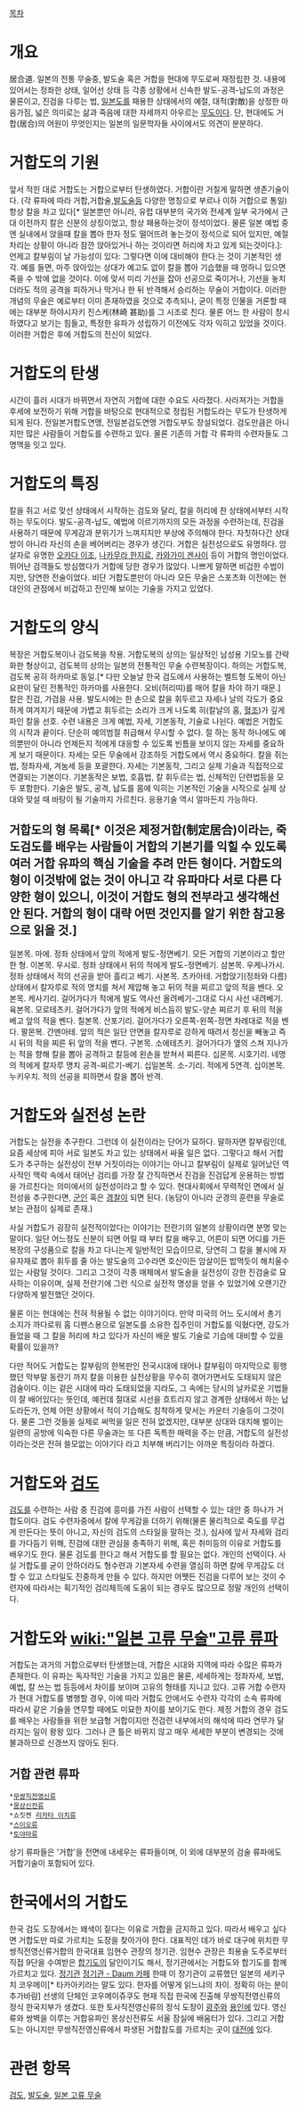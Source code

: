 [[목차]]
= 개요 =
居合道. 일본의 전통 무술중, 발도술 혹은 거합을 현대에 무도로써 재정립한 것.
내용에 있어서는 정좌한 상태, 일어선 상태 등 각종 상황에서 신속한 발도-공격-납도의 과정은 물론이고, 진검을 다루는 법, [[일본도]]를 패용한 상태에서의 예절, 대적(對敵)을 상정한 마음가짐, 넓은 의미로는 삶과 죽음에 대한 자세까지 아우르는 [[무도]]이다. 단, 현대에도 거합(居合)의 어원이 무엇인지는 일본의 일문학자들 사이에서도 의견이 분분하다.

= 거합도의 기원 =
앞서 적힌 대로 거합도는 거합으로부터 탄생하였다. 거합이란 거칠게 말하면 생존기술이다. (각 류파에 따라 거합,거합술,[[발도술]]등 다양한 명칭으로 부르나 이하 거합으로 통일)
항상 칼을 차고 있다[* 일본뿐만 아니라, 유럽 대부분의 국가와 전세계 일부 국가에서 근대 이전까지 칼은 신분의 상징이었고, 항상 패용하는것이 정석이었다. 물론 일본 예법 중엔 실내에서 앉을때 칼을 뽑아 한자 정도 떨어뜨려 놓는것이 정석으로 되어 있지만, 예절 차리는 상황이 아니라 잠깐 앉아있거나 하는 것이라면 허리에 차고 있게 되는것이다.]: 언제고 칼부림이 날 가능성이 있다: 그렇다면 이에 대비해야 한다.는 것이 기본적인 생각. 
예를 들면, 마주 앉아있는 상대가 예고도 없이 칼을 뽑아 기습했을 때 멍하니 있으면 죽을 수 밖에 없을 것이다. 이에 맞서 미리 기선을 잡아 선공으로 죽이거나, 기선을 놓치더라도 적의 공격을 피하거나 막거나 한 뒤 반격해서 승리하는 무술이 거합이다. 
이러한 개념의 무술은 예로부터 이미 존재하였을 것으로 추측되나, 굳이 특정 인물을 거론할 때에는 대부분 하야시자키 진스케(林崎 甚助)를 그 시조로 친다. 물론 어느 한 사람이 창시하였다고 보기는 힘들고, 특정한 유파가 성립하기 이전에도 각자 익히고 있었을 것이다. 이러한 거합은 후에 거합도의 전신이 되었다.

= 거합도의 탄생 =
시간이 흘러 시대가 바뀌면서 자연히 거합에 대한 수요도 사라졌다. 사라져가는 거합을 후세에 보전하기 위해 거합을 바탕으로 현대적으로 정립된 거합도라는 무도가 탄생하게되게 된다. 전일본거합도연맹, 전일본검도연맹 거합도부도 창설되었다. 검도만큼은 아니지만 많은 사람들이 거합도를 수련하고 있다. 물론 기존의 거합 각 류파의 수련자들도 그 명맥을 잇고 있다.

= 거합도의 특징 =
칼을 쥐고 서로 맞선 상태에서 시작하는 검도와 달리, 칼을 허리에 찬 상태에서부터 시작하는 무도이다. 발도-공격-납도, 예법에 이르기까지의 모든 과정을 수련하는데, 진검을 사용하기 때문에 무게감과 분위기가 느껴지지만 부상에 주의해야 한다. 자칫하다간 상대방이 아니라 자신의 손을 베어버리는 경우가 생긴다.
거합은 실전성으로도 유명하다. 암살자로 유명한 [[오카다 이조]], [[나카무라 한지로]], [[카와가미 겐사이]] 등이 거합의 명인이었다. 뛰어난 검객들도 방심했다가 거합에 당한 경우가 많았다. 나쁘게 말하면 비겁한 수법이지만, 당연한 전술이었다. 비단 거합도뿐만이 아니라 모든 무술은 스포츠화 이전에는 현대인의 관점에서 비겁하고 잔인해 보이는 기술을 가지고 있었다.

= 거합도의 양식 =
복장은 거합도복이나 검도복을 착용. 거합도복의 상의는 일상적인 남성용 기모노를 간략화한 형상이고, 검도복의 상의는 일본의 전통적인 무술 수련복장이다. 하의는 거합도복, 검도복 공히 하카마로 동일.[* 다만 오늘날 한국 검도에서 사용하는 벨트형 도복이 아닌 요판이 달린 전통적인 하카마를 사용한다. 오비(허리띠)를 매어 칼을 차야 하기 때문.] 칼은 진검, 가검을 사용. 발도시에는 한 손으로 칼을 휘두르고 자세나 날의 각도가 중요하게 여겨지기 때문에 가볍고 휘두르는 소리가 크게 나도록 히(칼날의 홈, [[혈조]])가 깊게 파인 칼을 선호.
수련 내용은 크게 예법, 자세, 기본동작, 기술로 나뉜다. 
예법은 거합도의 시작과 끝이다. 단순히 예의범절 취급해서 무시할 수 없다. 절 하는 동작 하나에도 예의뿐만이 아니라 언제든지 적에게 대응할 수 있도록 빈틈을 보이지 않는 자세를 중요하게 보기 때문이다.
자세는 모든 무술에서 강조하듯 거합도에서 역시 중요하다. 칼을 쥐는 법, 정좌자세, 겨눔세 등을 포괄한다. 자세는 기본동작, 그리고 실제 기술과 직접적으로 연결되는 기본이다.
기본동작은 보법, 호흡법, 칼 휘두르는 법, 신체적인 단련법등을 모두 포함한다. 
기술은 발도, 공격, 납도를 몸에 익히는 기본적인 기술을 시작으로 실제 상대와 맞설 때 바탕이 될 기술까지 가르친다. 응용기술 역시 얼마든지 가능하다.
== 거합도의 형 목록[* 이것은 제정거합(制定居合)이라는, 죽도검도를 배우는 사람들이 거합의 기본기를 익힐 수 있도록 여러 거합 유파의 핵심 기술을 추려 만든 형이다. 거합도의 형이 이것밖에 없는 것이 아니고 각 유파마다 서로 다른 다양한 형이 있으니, 이것이 거합도 형의 전부라고 생각해선 안 된다. 거합의 형이 대략 어떤 것인지를 알기 위한 참고용으로 읽을 것.] ==
일본목. 마에. 정좌 상태에서 앞의 적에게 발도-정면베기. 모든 거합의 기본이라고 할만한 형.
이본목. 우시로. 정좌 상태에서 뒤의 적에게 발도-정면베기.
삼본목. 우케나가시. 정좌 상태에서 적의 선공을 받아 흘리고 베기.
사본목. 츠카아테. 거합앉기(정좌와 다름) 상태에서 칼자루로 적의 명치를 쳐서 제압해 놓고 뒤의 적을 찌르고 앞의 적을 벤다.
오본목. 케사기리. 걸어가다가 적에게 발도 역사선 올려베기-그대로 다시 사선 내려베기.
육본목. 모로테츠키. 걸어가다가 앞의 적에게 비스듬히 발도-양손 찌르기 후 뒤의 적을 베고 앞의 적을 벤다.
칠본목. 산포기리. 걸어가다가 오른쪽-왼쪽-정면 차례대로 적을 벤다.
팔몬복. 간멘아테. 앞의 적은 일단 안면을 칼자루로 강하게 때려서 정신을 빼놓고 즉시 뒤의 적을 찌른 뒤 앞의 적을 벤다.
구본목. 소에테츠키. 걸어가다가 옆의 스쳐 지나가는 적을 향해 칼을 뽑아 공격하고 칼등에 왼손을 받쳐서 찌른다.
십몬목. 시호기리. 네명의 적에게 칼자루 명치 공격-찌르기-베기.
십일본목. 소-기리. 적에게 5연격.
십이본목. 누키우치. 적의 선공을 피하면서 칼을 뽑아 반격.

= 거합도와 실전성 논란 =
거합도는 실전을 추구한다. 그런데 이 실전이라는 단어가 묘하다. 말하자면 칼부림인데, 요즘 세상에 피아 서로 일본도 차고 있는 상태에서 싸울 일은 없다. 그렇다고 해서 거합도가 추구하는 실전성이 전부 거짓이라는 이야기는 아니고 칼부림이 실제로 일어났던 역사적인 맥락 속에서 태어난 검리를 가장 잘 간직하면서 진검을 진검답게 운용하는 방법을 가르친다는 의미에서의 실전성이라고 할 수 있다. 
현대사회에서 무력적인 면에서 실전성을 추구한다면, [[군인]] 혹은 [[경찰]]이 되면 된다. (농담이 아니라 군경의 훈련을 무술로 보는 관점이 실제로 존재.)

사실 거합도가 굉장히 실전적이었다는 이야기는 전란기의 일본의 상황이라면 분명 맞는 말이다. 일단 어느정도 신분이 되면 어릴 때 부터 칼을 배우고, 어른이 되면 어디를 가든 복장의 구성품으로 칼을 차고 다니는게 일반적인 모습이므로, 당연히 그 칼을 불시에 자유자재로 뽑아 휘두를 줄 아는 발도술의 고수라면 호신이든 암살이든 밥먹듯이 해치울수 있는 사람일 것이다. 그리고 그것이 각종 매체에서 발도술을 실전성이 강한 진검술로 묘사하는 이유이며, 실제 전란기에 그런 식으로 실전적 명성을 얻을 수 있었기에 오랜기간 다양하게 발전했던 것이다. 

물론 이는 현대에는 전혀 적용될 수 없는 이야기이다. 만약 미국의 어느 도시에서 총기 소지가 까다로워 홈 디펜스용으로 일본도를 소유한 집주인이 거합도를 익혔다면, 강도가 들었을 때 그 칼을 허리에 차고 있다가 자신이 배운 발도 기술로 기습에 대비할 수 있을 확률이 있을까? 

다만 적어도 거합도는 칼부림의 한복판인 전국시대에 태어나 칼부림이 마지막으로 횡행했던 막부말 동란기 까지 칼을 이용한 실전상황을 무수히 겪어가면서도 도태되지 않은 검술이다. 이는 겉은 시대에 따라 도태되었을 지라도, 그 속에는 당시의 날카로운 기법들이 잘 배어있다는 뜻인데, 예컨데 절대로 시선을 흐트리지 않고 경계한 상태에서 하는 납도라든가, 언제 어떤 상황에서 적이 기습해도 침착하게 맞서는 카운터 기술등이 그것이다. 물론 그런 것들을 실제로 써먹을 일은 전혀 없겠지만,  대부분 상대와 대치해 벌이는 일련의 공방에 익숙한 다른 무술과는 또 다른 독특한 매력을 주는 만큼, 거합도의 실전성 이라는것은 전혀 쓸모없는 이야기다 라고 치부해 버리기는 아까운 특징이라 하겠다. 

= 거합도와 [[검도]] =
[[검도]]를 수련하는 사람 중 진검에 흥미를 가진 사람이 선택할 수 있는 대안 중 하나가 거합도이다. 검도 수련자중에서 칼에 무게감을 더하기 위해(물론 물리적으로 죽도를 무겁게 만든다는 뜻이 아니고, 자신의 검도의 스타일을 말하는 것.), 심사에 앞서 자세와 검리를 가다듬기 위해, 진검에 대한 관심을 충족하기 위해, 혹은 취미등의 이유로 거합도를 배우기도 한다. 물론 검도를 한다고 해서 거합도를 할 필요는 없다. 개인의 선택이다. 사실 거합도를 굳이 안하더라도 형수련과 기본자세 수련을 열심히 하면 칼에 무게감도 더할 수 있고 스타일도 진중하게 만들 수 있다. 하지만 어쨋든 진검을 다루어 보는 것이 수련자에 따라서는 획기적인 검리체득에 도움이 되는 경우도 많으므로 정말 개인의 선택이다.

= 거합도와 [[wiki:"일본 고류 무술"고류 류파]] =
거합도는 과거의 거합으로부터 탄생했는데, 거합은 시대와 지역에 따라 수많은 류파가 존재한다.
이 유파는 독자적인 기술을 가지고 있음은 물론, 세세하게는 정좌자세, 보법, 예법, 칼 쓰는 법 등등에서 차이를 보이며 고유의 형태를 지니고 있다.
고류 거합 수련자가 현대 거합도를 병행할 경우, 이에 따라 거합도 안에서도 수련자 각각의 소속 류파에 따라서 같은 기술을 연무할 때에도 미묘한 차이를 보이기도 한다. 제정 거합의 경우 검도를 배우는 사람들을 위한 보급형 거합이지만 전검련 내부에서의 해석에 따라 연무가 달라지는 일이 왕왕 있다. 그러나 큰 틀은 바뀌지 않고 매우 세세한 부분이 변경되는 것에 불과하므로 신경쓰지 않아도 된다. 
== 거합 관련 류파 ==
 *[[무쌍직전영신류]]
 *[[몽상신전류]]
 *쇼짓켄 [[리카타 이치류]]
 *[[스이오류]]
 *[[토야마류]]
 
상기 류파들은 '거합'을 전면에 내세우는 류파들이며, 이 외에 대부분의 검술 류파에도 거합기술이 포함되어 있다.

= 한국에서의 거합도 =
한국 검도 도장에서는 왜색이 짙다는 이유로 거합을 금지하고 있다. 따라서 배우고 싶다면 거합도만 따로 가르치는 도장을 찾아가야 한다. 대표적인 데가 바로 대구에 위치한 무쌍직전영신류거합의 한국대표 임현수 관장의 정기관. 임현수 관장은 최용술 도주로부터 직접 9단을 수여받은 [[합기도]]의 달인이기도 해서, 정기관에서는 거합도와 합기도를 함께 가르치고 있다. [http://jungkikwan.com/ 정기관] [http://cafe.daum.net/jungkikwan 정기관 - Daum 카페]
한때 이 정기관이 교류했던 일본의 세키구치 코우메이[* 타카아키라는 말도 있다. 한자를 어떻게 읽느냐의 차이. 정확히 아는 분이 추가바람] 선생의 단체인 코우메이쥬쿠도 현재 직접 한국에 진출해 무쌍직전영신류의 정식 한국지부가 생겼다. 또한 토사직전영신류의 정식 도장이 [[광주]]와 [[용인]]에 있다. 
영신류와 쌍벽을 이루는 거합유파인 몽상신전류도 서울 잠실에 배움터가 있다. 그리고 거합도는 아니지만 무쌍직전영신류에서 파생된 거합참도를 가르치는 곳이 [[대전]]에 있다. 

= 관련 항목 =
[[검도]], [[발도술]], [[일본 고류 무술]]
